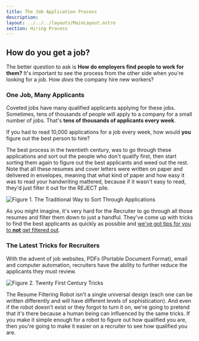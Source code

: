 ```yaml
---
title: The Job Application Process
description: 
layout: ../../../layouts/MainLayout.astro
section: Hiring Process
---
```


## How do you get a job? 

The better question to ask is **How do employers find people to work for them?** It's important to see the process from the other side when you're looking for a job. How *does* the company hire new workers?

### One Job, Many Applicants

Coveted jobs have many qualified applicants applying for these jobs. Sometimes, tens of thousands of people will apply to a company for a small number of jobs. That's **tens of thousands of applicants every week**. 

If you had to read 10,000 applications for a job every week, how would **you** figure out the best person to hire?

The best process in the twentieth century, was to go through these applications and sort out the people who don't qualify first, then start sorting them again to figure out the best applicants and weed out the rest. Note that all these resumes and cover letters were written on paper and delivered in envelopes, meaning that what kind of paper and how easy it was to read your handwriting mattered, because if it wasn't easy to read, they'd just filter it out for the REJECT pile.

![Figure 1. The Traditional Way to Sort Through Applications](/assets/older-filtering-resumes.jpg)

As you might imagine, it's very hard for the Recruiter to go through all those resumes and filter them down to just a handful. They've come up with tricks to find the best applicants as quickly as possible and [we've got tips for you to **not** get filtered out](/en/common-ideas/recruiters-are-busy/).

### The Latest Tricks for Recruiters

With the advent of job websites, PDFs (Portable Document Format), email and computer automation, recruiters have the ability to further reduce the applicants they must review.

![Figure 2. Twenty First Century Tricks](/assets/modern-resume-filtering.jpg)

The Resume Filtering Robot isn't a single universal design (each one can be written differently and will have different levels of sophistication). And even if the robot doesn't exist or they forgot to turn it on, we're going to pretend that it's there because a human being can influenced by the same tricks. If you make it simple enough for a robot to figure out how qualified you are, then you're going to make it easier on a recruiter to see how qualified you are.
